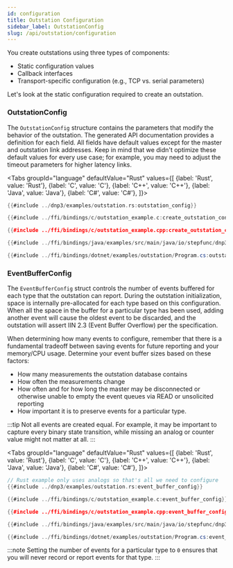 ```yaml
---
id: configuration
title: Outstation Configuration
sidebar_label: OutstationConfig
slug: /api/outstation/configuration
---
```



You create outstations using three types of components:

* Static configuration values
* Callback interfaces
* Transport-specific configuration (e.g., TCP vs. serial parameters)

Let's look at the static configuration required to create an outstation. 

### OutstationConfig

The `OutstationConfig` structure contains the parameters that modify the behavior of the outstation. The generated API documentation provides a definition for each field. All fields have default values except for the master and outstation link addresses. Keep in mind that we didn't optimize these default values for every use case; for example, you may need to adjust the timeout parameters for higher latency links.

<Tabs
groupId="language"
defaultValue="Rust"
values={[
{label: 'Rust', value: 'Rust'},
{label: 'C', value: 'C'},
{label: 'C++', value: 'C++'},
{label: 'Java', value: 'Java'},
{label: 'C#', value: 'C#'},
]}>
<TabItem value="Rust">

```rust
{{#include ../dnp3/examples/outstation.rs:outstation_config}}
```

</TabItem>
<TabItem value="C">

```c
{{#include ../ffi/bindings/c/outstation_example.c:create_outstation_config}}
```

</TabItem>
<TabItem value="C++">

```cpp
{{#include ../ffi/bindings/c/outstation_example.cpp:create_outstation_config}}
```

</TabItem>
<TabItem value="Java">

```java
{{#include ../ffi/bindings/java/examples/src/main/java/io/stepfunc/dnp3/examples/OutstationExample.java:outstation_config}}
```

</TabItem>
<TabItem value="C#">

```csharp
{{#include ../ffi/bindings/dotnet/examples/outstation/Program.cs:outstation_config}}
```

</TabItem>
</Tabs>

### EventBufferConfig


The `EventBufferConfig` struct controls the number of events buffered for each type that the outstation can report. During the outstation initialization, space is internally pre-allocated for each type based on this configuration. When all the space in the buffer for a particular type has been used, adding another event will cause the oldest event to be discarded, and the outstation will assert IIN 2.3 (Event Buffer Overflow) per the specification.

When determining how many events to configure, remember that there is a fundamental tradeoff between saving events for future reporting and your memory/CPU usage. Determine your event buffer sizes based on these factors:

* How many measurements the outstation database contains
* How often the measurements change
* How often and for how long the master may be disconnected or otherwise unable to empty the event queues via READ or unsolicited reporting
* How important it is to preserve events for a particular type. 

:::tip
Not all events are created equal. For example, it may be important to capture every binary state transition, while missing an analog or counter value might not matter at all.
:::

<Tabs
groupId="language"
defaultValue="Rust"
values={[
    {label: 'Rust', value: 'Rust'},
    {label: 'C', value: 'C'},
    {label: 'C++', value: 'C++'},
    {label: 'Java', value: 'Java'},
    {label: 'C#', value: 'C#'},
]}>
<TabItem value="Rust">

```rust
// Rust example only uses analogs so that's all we need to configure
{{#include ../dnp3/examples/outstation.rs:event_buffer_config}}
```

</TabItem>
<TabItem value="C">

```c
{{#include ../ffi/bindings/c/outstation_example.c:event_buffer_config}}
```

</TabItem>
<TabItem value="C++">

```cpp
{{#include ../ffi/bindings/c/outstation_example.cpp:event_buffer_config}}
```

</TabItem>
<TabItem value="Java">

```java
{{#include ../ffi/bindings/java/examples/src/main/java/io/stepfunc/dnp3/examples/OutstationExample.java:event_buffer_config}}
```

</TabItem>
<TabItem value="C#">

```csharp
{{#include ../ffi/bindings/dotnet/examples/outstation/Program.cs:event_buffer_config}}
```

</TabItem>
</Tabs>

:::note
Setting the number of events for a particular type to `0` ensures that you will never record or report events for that type.
:::

